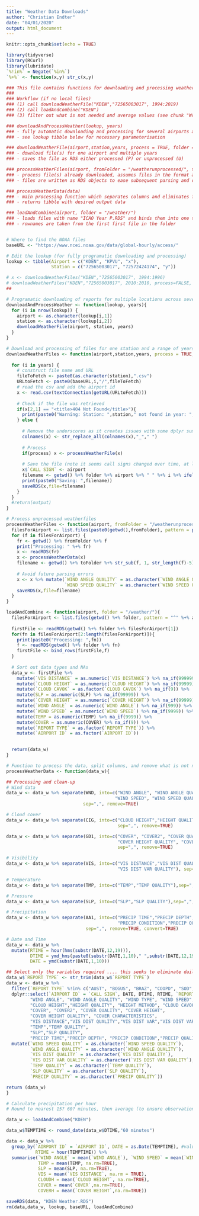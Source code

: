 ```yaml
---
title: "Weather Data Downloads"
author: "Christian Endter"
date: "04/01/2020"
output: html_document
---
```


```r
knitr::opts_chunk$set(echo = TRUE)

library(tidyverse)
library(RCurl)
library(lubridate)
`%!in%` = Negate(`%in%`)
`%+%` <- function(x,y) str_c(x,y)

### This file contains functions for downloading and processing weather data from NOAA
### 
### Workflow (if no local files)
### (1) call downloadWeatherFile("KDEN","72565003017", 1994:2019)
### (2) call loadAndCombine("KDEN")
### (3) filter out what is not needed and average values (see chunk "Writing the weather data file")

### downloadAndProcessWeather(lookup, years)
### - fully automatic downloading and processing for several airports and years
### - see lookup tibble below for necessary parameterisation

### downloadWeatherFile(airport,station,years, process = TRUE, folder = "/weather/")
### - download file(s) for one airport and multiple years
### - saves the file as RDS either processed (P) or unprocessed (U)

### processWeatherFiles(airport, fromFolder = "/weatherunprocessed/", toFolder = "/weather/")
### - process file(s) already downloaded, assumes files in the format are "ICAO YEAR U.csv"
### - files are written as RDS objects to ease subsequent parsing and combining

### processWeatherData(data)
### - main processing function which separates columns and eliminates fields not required
### - returns tibble with desired output data

### loadAndCombine(airport, folder = "/weather/")
### - loads files with name "ICAO Year P.RDS" and binds them into one tibble, which is returned
### - rownames are taken from the first first file in the folder


# Where to find the NOAA files
baseURL <- "https://www.ncei.noaa.gov/data/global-hourly/access/"

# Edit the lookup (for fully programatic downloading and processing)
lookup <- tibble(Airport = c("KDEN", "KPVU", "x"),
                 Station = c("72565003017", "72572424174", "y"))

# x <- downloadWeatherFiles("KDEN","72565003017", 1994:1996)
# downloadWeatherFiles("KDEN","72565003017", 2010:2010, process=FALSE, folder = "/weatherunprocessed/")
##

```

```r

# Programatic downloading of reports for multiple locations across several years
downloadAndProcessWeather <- function(lookup, years){
  for (i in nrow(lookup)) {
    airport <- as.character(lookup[i,1])
    station <- as.character(lookup[i,2])
    downloadWeatherFile(airport, station, years)
  }
}

# Download and processing of files for one station and a range of years
downloadWeatherFiles <- function(airport,station,years, process = TRUE, folder = "/weather/"){
  
  for (i in years) {
    # construct file name and URL
    fileToFetch <- paste0(as.character(station),".csv")
    URLtoFetch <- paste0(baseURL,i,"/",fileToFetch)
    # read the csv and add the airport id
    x <- read.csv(textConnection(getURL(URLtoFetch)))
    
    # Check if the file was retrieved
    if(x[2,1] == "<title>404 Not Found</title>"){
      print(paste0("Warning: Station: ",station," not found in year: ", i))
    } else {
      
      # Remove the underscores as it creates issues with some dplyr summarise functions
      colnames(x) <- str_replace_all(colnames(x),"_"," ")
      
      # Process
      if(process) x <- processWeatherFile(x)
      
      # Save the file (note it seems call signs changed over time, at least for Denver, though same lat/long)
      x$`CALL SIGN` <- airport  
      filename <- getwd() %+% folder %+% airport %+% " " %+% i %+% ifelse(process," P"," U") %+% ".RDS"
      print(paste0("Saving: ",filename))
      saveRDS(x,file=filename)
    }
  }
  #return(output)
}
```

```r
# Process unprocessed weatherfiles
processWeatherFiles <- function(airport, fromFolder = "/weatherunprocessed/", toFolder = "/weather/"){
  filesForAirport <- list.files(paste0(getwd(),fromFolder), pattern = paste0("^",airport))
  for (f in filesForAirport) {
    fr <- getwd() %+% fromFolder %+% f
    print("Processing: " %+% fr)
    x <- readRDS(fr)
    x <- processWeatherData(x)
    filename <- getwd() %+% toFolder %+% str_sub(f, 1, str_length(f)-5) %+% "P.RDS"
    
    # Avoid future parsing errors
    x <- x %>% mutate(`WIND ANGLE QUALITY` = as.character(`WIND ANGLE QUALITY`),
                      `WIND SPEED QUALITY` = as.character(`WIND SPEED QUALITY`))
    saveRDS(x,file=filename)
  }
}

loadAndCombine <- function(airport, folder = "/weather/"){
  filesForAirport <- list.files(getwd() %+% folder, pattern = "^" %+% airport)
  
  firstFile <- readRDS(getwd() %+% folder %+% filesForAirport[1])
  for(fn in filesForAirport[2:length(filesForAirport)]){
    print(paste0("Processing: ",fn))
    f <- readRDS(getwd() %+% folder %+% fn)
    firstFile <- bind_rows(firstFile,f)
  }
  
  # Sort out data types and NAs
  data_w <- firstFile %>%
    mutate(`VIS DISTANCE` = as.numeric(`VIS DISTANCE`) %>% na_if(999999)) %>%
    mutate(`CLOUD HEIGHT` = as.numeric(`CLOUD HEIGHT`) %>% na_if(99999)) %>%
    mutate(`CLOUD CAVOK` = as.factor(`CLOUD CAVOK`) %>% na_if(9)) %>%
    mutate(SLP = as.numeric(SLP) %>% na_if(99999)) %>%
    mutate(`COVER HEIGHT` = as.numeric(`COVER HEIGHT`) %>% na_if(99999)) %>%
    mutate(`WIND ANGLE` = as.numeric(`WIND ANGLE`) %>% na_if(999)) %>%
    mutate(`WIND SPEED` = as.numeric(`WIND SPEED`) %>% na_if(9999)) %>%
    mutate(TEMP = as.numeric(TEMP) %>% na_if(9999)) %>%
    mutate(COVER = as.numeric(COVER) %>% na_if(9)) %>%
    mutate(`REPORT TYPE` = as.factor(`REPORT TYPE`)) %>%
    mutate(`AIRPORT ID` = as.factor(`AIRPORT ID`))
  

  return(data_w)
}

# Function to process the data, split columns, and remove what is not needed
processWeatherData <- function(data_w){

## Processing and clean-up
# Wind data
data_w <- data_w %>% separate(WND, into=c("WIND ANGLE", "WIND ANGLE QUALITY", "WIND TYPE", 
                                         "WIND SPEED", "WIND SPEED QUALITY"), 
                             sep=",", remove=TRUE)

# Cloud cover
data_w <- data_w %>% separate(CIG, into=c("CLOUD HEIGHT","HEIGHT QUALITY", "HEIGHT METHOD", "CLOUD CAVOK"),
                                          sep=",", remove=TRUE)

data_w <- data_w %>% separate(GD1, into=c("COVER", "COVER2", "COVER QUALITY", "COVER HEIGHT", 
                                          "COVER HEIGHT QUALITY", "COVER CHARACTERISTICS"),
                                          sep=",", remove=TRUE)

# Visibility
data_w <- data_w %>% separate(VIS, into=c("VIS DISTANCE","VIS DIST QUALITY","VIS DIST VAR",
                                          "VIS DIST VAR QUALITY"), sep=",", remove=TRUE)

# Temperature
data_w <- data_w %>% separate(TMP, into=c("TEMP","TEMP QUALITY"),sep=",", remove=TRUE)

# Pressure
data_w <- data_w %>% separate(SLP, into=c("SLP","SLP QUALITY"),sep=",", remove=TRUE)

# Precipitation
data_w <- data_w %>% separate(AA1, into=c("PRECIP TIME","PRECIP DEPTH", 
                                          "PRECIP CONDITION","PRECIP QUALITY"),
                              sep=",", remove=TRUE, convert=TRUE)

# Date and Time
data_w <- data_w %>% 
  mutate(RTIME = hour(hms(substr(DATE,12,19))),
         DTIME = ymd_hms(paste0(substr(DATE,1,10)," ",substr(DATE,12,19))),
         DATE = ymd(substr(DATE,1,10)))

## Select only the variables required .... this seeks to eliminate daily and monthly summaries and other reports which should not be relevant
data_w$`REPORT TYPE` <- str_trim(data_w$`REPORT TYPE`)
data_w <- data_w %>%
  filter(`REPORT TYPE` %!in% c("AUST", "BOGUS", "BRAZ", "COOPD", "SOD","SOM")) %>%
  dplyr::select(`AIRPORT ID` = `CALL SIGN`, DATE, DTIME, RTIME, `REPORT TYPE`, ELEVATION,
         "WIND ANGLE", "WIND ANGLE QUALITY", "WIND TYPE", "WIND SPEED", "WIND SPEED QUALITY",
         "CLOUD HEIGHT","HEIGHT QUALITY", "HEIGHT METHOD", "CLOUD CAVOK",
         "COVER", "COVER2", "COVER QUALITY", "COVER HEIGHT", 
         "COVER HEIGHT QUALITY", "COVER CHARACTERISTICS",
         "VIS DISTANCE","VIS DIST QUALITY","VIS DIST VAR","VIS DIST VAR QUALITY",
         "TEMP","TEMP QUALITY",
         "SLP","SLP QUALITY",
         "PRECIP TIME","PRECIP DEPTH", "PRECIP CONDITION","PRECIP QUALITY") %>%
  mutate(`WIND SPEED QUALITY` = as.character(`WIND SPEED QUALITY`),
         `WIND ANGLE QUALITY` = as.character(`WIND ANGLE QUALITY`),
         `VIS DIST QUALITY` = as.character(`VIS DIST QUALITY`),
         `VIS DIST VAR QUALITY` = as.character(`VIS DIST VAR QUALITY`),
         `TEMP QUALITY` = as.character(`TEMP QUALITY`),
         `SLP QUALITY` = as.character(`SLP QUALITY`),
         `PRECIP QUALITY` = as.character(`PRECIP QUALITY`))

return (data_w)
}
```

```r
# Calculate precipitation per hour
# Round to nearest 15? 60? minutes, then average (to ensure observations close in time get averaged together, not necessarily close in hour)

data_w <- loadAndCombine("KDEN")

data_w$TEMPTIME <- round_date(data_w$DTIME,"60 minutes")

data <- data_w %>%
  group_by(`AIRPORT ID` = `AIRPORT ID`, DATE = as.Date(TEMPTIME), #values midnight the night before
           RTIME = hour(TEMPTIME)) %>% 
  summarise(`WIND ANGLE` = mean(`WIND ANGLE`), `WIND SPEED` = mean(`WIND SPEED`),
            TEMP = mean(TEMP, na.rm=TRUE),
            SLP = mean(SLP, na.rm=TRUE),
            VIS = mean(`VIS DISTANCE`, na.rm = TRUE),
            CLOUDH = mean(`CLOUD HEIGHT`, na.rm=TRUE),
            COVER = mean(`COVER`,na.rm=TRUE),
            COVERH = mean(`COVER HEIGHT`,na.rm=TRUE)) 

saveRDS(data, "KDEN Weather.RDS")
rm(data,data_w, lookup, baseURL, loadAndCombine)

```



